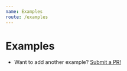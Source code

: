 ```yaml
---
name: Examples
route: /examples
---
```


# Examples


* Want to add another example? [Submit a PR!](https://github.com/tanstack/react-ranger/compare)
